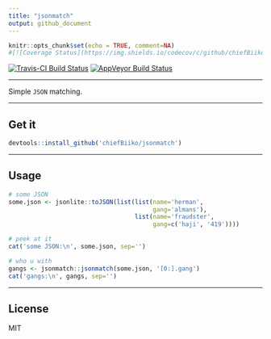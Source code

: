 ```yaml
---
title: "jsonmatch"
output: github_document
---
```


```r
knitr::opts_chunk$set(echo = TRUE, comment=NA)
#[![Coverage Status](https://img.shields.io/codecov/c/github/chiefBiiko/jsonmatch/master.svg)](https://#codecov.io/github/chiefBiiko/jsonmatch?branch=master)
```

[![Travis-CI Build Status](https://travis-ci.org/chiefBiiko/jsonmatch.svg?branch=master)](https://travis-ci.org/chiefBiiko/jsonmatch) [![AppVeyor Build Status](https://ci.appveyor.com/api/projects/status/github/chiefBiiko/jsonmatch?branch=master&svg=true)](https://ci.appveyor.com/project/chiefBiiko/jsonmatch) 

***

Simple `JSON` matching.

***

## Get it

```r
devtools::install_github('chiefBiiko/jsonmatch')
```

***

## Usage

```r
# some JSON
some.json <- jsonlite::toJSON(list(list(name='herman', 
                                        gang='almans'), 
                                   list(name='fraudster', 
                                        gang=c('haji', '419'))))

# peek at it
cat('some JSON:\n', some.json, sep='')
```

```r
# who u with
gangs <- jsonmatch::jsonmatch(some.json, '[0:].gang')
cat('gangs:\n', gangs, sep='')
```

***

## License

MIT
